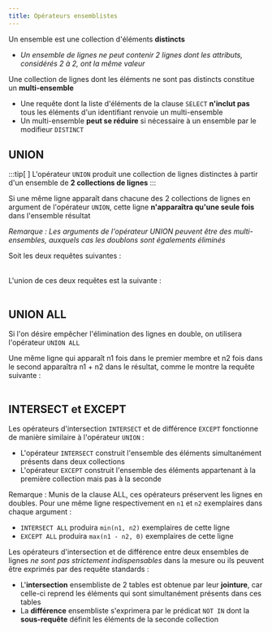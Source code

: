 ```yaml
---
title: Opérateurs ensemblistes
---
```



<Slide title="Les opérateurs ensemblistes">

Un ensemble est une collection d'éléments  **distincts**

  * _Un ensemble de lignes ne peut contenir 2 lignes dont les attributs, considérés 2 à 2, ont la même valeur_


Une collection de lignes dont les éléments ne sont pas distincts constitue un **multi-ensemble**

  * Une requête dont la liste d'éléments de la clause `SELECT` **n'inclut pas** tous les éléments d'un identifiant renvoie un multi-ensemble
  * Un multi-ensemble **peut se réduire** si nécessaire à un ensemble par le modifieur `DISTINCT`

</Slide>
<Slide>

## UNION

:::tip[&nbsp;]
L'opérateur `UNION` produit une collection de lignes distinctes à partir d'un ensemble de **2 collections de lignes**
:::

Si une même ligne apparaît dans chacune des 2 collections de lignes en argument de l'opérateur `UNION`, cette ligne **n'apparaîtra qu'une seule fois** dans l'ensemble résultat

_Remarque : Les arguments de l'opérateur UNION peuvent être des multi-ensembles, auxquels cas les doublons sont égalements éliminés_

</Slide>
<Slide>

Soit les deux requêtes suivantes :

<Table
  sqliteDB="public/sample/ecommerce/ecommerce-fr-erd-v2.sqlite"
  title="Clients"
  showSQL="true"
  query="
SELECT ville 
FROM Clients 
WHERE categorie = 'A1' ;
"
/>


<Table
  sqliteDB="public/sample/ecommerce/ecommerce-fr-erd-v2.sqlite"
  title="Clients"
  showSQL="true"
  query="
SELECT ville 
FROM Clients 
WHERE compte < 0 ;
"
/>

</Slide>
<Slide>

L'union de ces deux requêtes est la suivante :

<Table
  sqliteDB="public/sample/ecommerce/ecommerce-fr-erd-v2.sqlite"
  title="Clients"
  showSQL="true"
  query="
SELECT ville 
FROM Clients 
WHERE categorie = 'A1'
UNION
SELECT ville 
FROM Clients 
WHERE compte < 0 ;
"
/>

</Slide>
<Slide>

## UNION ALL

Si l'on désire empêcher l'élimination des lignes en double, on utilisera l'opérateur `UNION ALL`

Une même ligne qui apparaît n1 fois dans le premier membre et n2 fois dans le second apparaîtra n1 + n2 dans le résultat, comme le montre la requête suivante :

<Table
  sqliteDB="public/sample/ecommerce/ecommerce-fr-erd-v2.sqlite"
  title="Clients"
  showSQL="true"
  query="
SELECT ville 
FROM Clients 
WHERE categorie = 'A1'
UNION ALL
SELECT ville 
FROM Clients 
WHERE compte < 0 ;
"
/>


</Slide>
<Slide>

## INTERSECT et EXCEPT

Les opérateurs d'intersection `INTERSECT` et de différence `EXCEPT` fonctionne de manière similaire à l'opérateur `UNION` :

  * L'opérateur `INTERSECT` construit l'ensemble des éléments simultanément présents dans deux collections
  * L'opérateur `EXCEPT` construit l'ensemble des éléments appartenant à la première collection mais pas à la seconde

Remarque : Munis de la clause ALL, ces opérateurs préservent les lignes en doubles. Pour une même ligne respectivement en `n1` et `n2` exemplaires dans chaque argument :

  * `INTERSECT ALL` produira  `min(n1, n2)`  exemplaires de cette ligne
  * `EXCEPT ALL` produira `max(n1 - n2, 0)`  exemplaires de cette ligne

Les opérateurs d'intersection et de différence entre deux ensembles de lignes _ne sont pas strictement indispensables_ dans la mesure ou ils peuvent être exprimés par des requête standards :

  * L'**intersection** ensembliste de 2 tables est obtenue par leur **jointure**, car celle-ci reprend les éléments qui sont simultanément présents dans ces tables
  * La **différence** ensembliste s'exprimera par le prédicat `NOT IN` dont la **sous-requête** définit les éléments de la seconde collection

</Slide>
